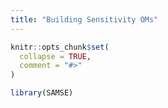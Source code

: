 ```yaml
---
title: "Building Sensitivity OMs"
---
```


```r
knitr::opts_chunk$set(
  collapse = TRUE,
  comment = "#>"
)
```

```r
library(SAMSE)
```
